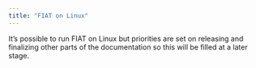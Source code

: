 ```yaml
---
title: "FIAT on Linux"
---
```


It's possible to run FIAT on Linux but priorities are set on releasing and finalizing other parts of the documentation so this will be filled at a later stage.
